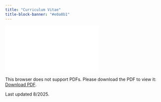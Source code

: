 ```yaml
---
title: "Curriculum Vitae"
title-block-banner: "#e0a8b1"
---
```


<object data="CV_Wu_Academic_2.pdf" type="application/pdf" width="900px" height="900px">

<embed src="CV_Wu_Academic_2.pdf">

<p>This browser does not support PDFs. Please download the PDF to view it: <a href="CV_Wu_Academic_2.pdf">Download PDF</a>.</p>

</embed>

</object>

Last updated 8/2025.
